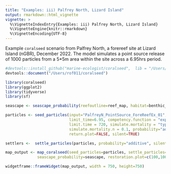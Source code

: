 ```yaml
---
title: "Examples: iii) Palfrey North, Lizard Island"
output: rmarkdown::html_vignette
vignette: >
  %\VignetteIndexEntry{Examples: iii) Palfrey North, Lizard Island}
  %\VignetteEngine{knitr::rmarkdown}
  %\VignetteEncoding{UTF-8}
---
```


Example `coralseed` scenario from Palfrey North, a forereef site at Lizard Island (nGBR), December 2022. The model simulates a point source release of 1000 particles from a 5\*5m area within the site across a 6.95hrs period.

```r

#devtools::install_github("marine-ecologist/coralseed",  lib = "/Users/rof011/coralseed")
devtools::document("/Users/rof011/coralseed")

library(coralseed)
library(ggplot2)
library(tidyverse)
library(sf)

seascape <- seascape_probability(reefoutline=reef_map, habitat=benthic_map)

particles <- seed_particles(input="PalfreyN_PointSource_ForeReefEx_01", seascape=seascape,
                            limit_time=6.95, competency.function = "exponential", 
                            limit.time = 720, simulate.mortality = "typeI", 
                            simulate.mortality.n = 0.1, probability="additive",
                            return.plot=FALSE, silent=TRUE)

settlers <-  settle_particles(particles, probability="additive", silent=TRUE)

map_output <- map_coralseed(seed_particles=particles, settle_particles=settlers, 
              seascape_probability=seascape, restoration.plot=c(100,100)) 

widgetframe::frameWidget(map_output, width = 750, height=750)
```
